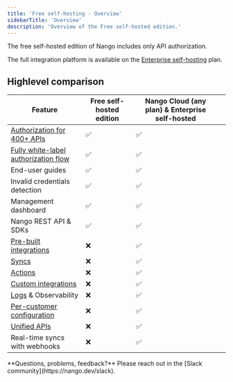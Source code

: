 ```yaml
---
title: 'Free self-hosting - Overview'
sidebarTitle: 'Overview'
description: 'Overview of the Free self-hosted edition.'
---
```


The free self-hosted edition of Nango includes only API authorization.

The full integration platform is available on the [Enterprise self-hosting](/guides/self-hosting/enterprise-self-hosting) plan.

## Highlevel comparison

| **Feature**                                                                                 | Free self-hosted edition | Nango Cloud (any plan) & Enterprise self-hosted |   |
| ------------------------------------------------------------------------------------------- | ------------------------ | ----------------------------------------------- | - |
| [Authorization for 400+ APIs](/guides/api-authorization/overview)                           | ✅                        | ✅                                               |   |
| [Fully white-label authorization flow](/guides/api-authorization/whitelabel-the-oauth-flow) | ✅                        | ✅                                               |   |
| End-user guides                                                                             | ✅                        | ✅                                               |   |
| Invalid credentials detection                                                               | ✅                        | ✅                                               |   |
| Management dashboard                                                                        | ✅                        | ✅                                               |   |
| Nango REST API & SDKs                                                                       | ✅                        | ✅                                               |   |
| [Pre-built integrations](/guides/pre-built-integrations/overview)                           | ❌                        | ✅                                               |   |
| [Syncs](/guides/syncs/overview)                                                             | ❌                        | ✅                                               |   |
| [Actions](/guides/actions/overview)                                                         | ❌                        | ✅                                               |   |
| [Custom integrations](/guides/custom-integrations/overview)                          | ❌                        | ✅                                               |   |
| [Logs](/guides/logs) & Observability                                                        | ❌                        | ✅                                               |   |
| [Per-customer configuration](/guides/customer-configuration)                                | ❌                        | ✅                                               |   |
| [Unified APIs](/guides/api-unification)                                                     | ❌                        | ✅                                               |   |
| Real-time syncs with webhooks                                                               | ❌                        | ✅                                               |   |

<Tip>
  **Questions, problems, feedback?** Please reach out in the [Slack community](https://nango.dev/slack).
</Tip>